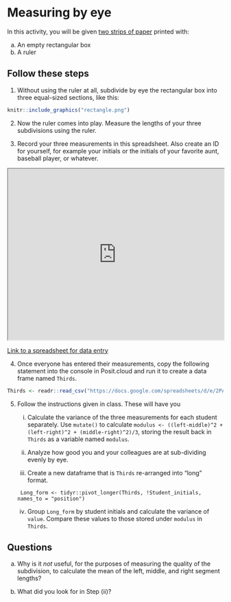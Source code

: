 # Measuring by eye

In this activity, you will be given [two strips of paper](../www/boxes-and-rulers.pdf) printed with:

a. An empty rectangular box
b. A ruler

## Follow these steps

1. Without using the ruler at all, subdivide by eye the rectangular box into three equal-sized sections, like this:

```r
knitr::include_graphics("rectangle.png")
```

2. Now the ruler comes into play. Measure the lengths of your three subdivisions using the ruler.

3. Record your three measurements in this spreadsheet. Also create an ID for yourself, for example your initials or the initials of your favorite aunt, baseball player, or whatever. 


<iframe src="https://docs.google.com/spreadsheets/d/1f_l6xDL5PZhw1fUfJ1ZUlOe2PBiwws-ncb6mCCVLAfw/edit#gid=0" width="100%" height=400></iframe>

[Link to a spreadsheet for data entry](https://docs.google.com/spreadsheets/d/1f_l6xDL5PZhw1fUfJ1ZUlOe2PBiwws-ncb6mCCVLAfw/edit?usp=sharing)


4. Once everyone has entered their measurements, copy the following statement into the console in Posit.cloud and run it to create a data frame named `Thirds`. 

```r
Thirds <- readr::read_csv("https://docs.google.com/spreadsheets/d/e/2PACX-1vT_asFV5LD312bYaGgHK3F91kgLVSiaQpNhggDilfPKAiDBNz9iueOiYWKgAtRRwkFlOz6U9znbiMGK/pub?gid=0&single=true&output=csv")
```

5. Follow the instructions given in class. These will have you 
    i. Calculate the variance of the three measurements for each student separately. Use `mutate()` to calculate `modulus <- ((left-middle)^2 + (left-right)^2 + (middle-right)^2)/3`, storing the result back in `Thirds` as a variable named `modulus`.
    
    ii. Analyze how good you and your colleagues are at sub-dividing evenly by eye.

    iii. Create a new dataframe that is `Thirds` re-arranged into "long" format.
    
        Long_form <- tidyr::pivot_longer(Thirds, !Student_initials, names_to = "position")
       
    
    iv. Group `Long_form` by student initials and calculate the variance of `value`. Compare these values to those stored under `modulus` in `Thirds`. 
    
## Questions

a. Why is it *not* useful, for the purposes of measuring the quality of the subdivision, to calculate the mean of the left, middle, and right segment lengths?

b. What did you look for in Step (ii)?
 
